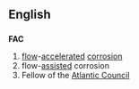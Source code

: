 {{see|fac}}
==English==
==={{initialism}}===
'''FAC'''

#[[flow]]-[[accelerated]] [[corrosion]]
#flow-[[assisted]] corrosion
#Fellow of the [[Atlantic Council]]